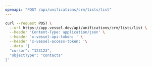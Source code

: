 ```yaml
---
openapi: "POST /api/unifications/crm/lists/list"
---
```


<RequestExample>

```bash Request
curl --request POST \
  --url https://app.vessel.dev/api/unifications/crm/lists/list \
  --header 'Content-Type: application/json' \
  --header 'x-vessel-api-token: ' \
  --header 'x-vessel-access-token: '\
  --data '{
  "cursor": "123123",
  "objectType": "contacts"
}'
```

</RequestExample>
